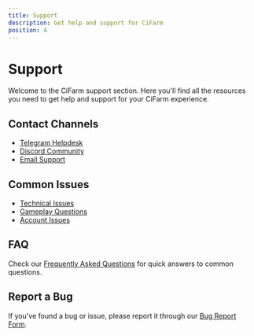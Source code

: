 ```yaml
---
title: Support
description: Get help and support for CiFarm
position: 4
---
```


# Support

Welcome to the CiFarm support section. Here you'll find all the resources you need to get help and support for your CiFarm experience.

## Contact Channels

- [Telegram Helpdesk](/support/telegram-helpdesk)
- [Discord Community](/support/discord-community)
- [Email Support](/support/email-support)

## Common Issues

- [Technical Issues](/support/technical-issues)
- [Gameplay Questions](/support/gameplay-questions)
- [Account Issues](/support/account-issues)

## FAQ

Check our [Frequently Asked Questions](/support/faq) for quick answers to common questions.

## Report a Bug

If you've found a bug or issue, please report it through our [Bug Report Form](/support/bug-report). 